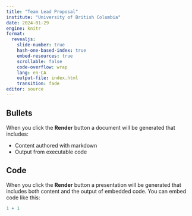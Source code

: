 ---
title: "Team Lead Proposal"
institute: "University of British Columbia"
date: 2024-01-29
engine: knitr
format: 
  revealjs:
    slide-number: true
    hash-one-based-index: true
    embed-resources: true
    scrollable: false
    code-overflow: wrap
    lang: en-CA
    output-file: index.html
    transition: fade
editor: source
---

## Bullets

When you click the **Render** button a document will be generated that includes:

-   Content authored with markdown
-   Output from executable code

## Code

When you click the **Render** button a presentation will be generated that includes both content and the output of embedded code. You can embed code like this:

```{r}
1 + 1
```
